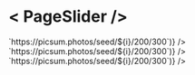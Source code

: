 
<Meta title="Molecules/Shared/PageSlider" />

# < PageSlider />

<Canvas>
  <Story name="Default">
    <div className="max-w-screen-lg">
      <PageSlider
        images={Array(6)
          .fill('')
          .map((_, i) => `https://picsum.photos/seed/${i}/200/300`)}
      />
    </div>
  </Story>
  <Story name="SM">
    <div className="max-w-screen-sm">
      <PageSlider
        images={Array(6)
          .fill('')
          .map((_, i) => `https://picsum.photos/seed/${i}/200/300`)}
      />
    </div>
  </Story>
  <Story name="MD">
    <div className="max-w-screen-md">
      <PageSlider
        images={Array(6)
          .fill('')
          .map((_, i) => `https://picsum.photos/seed/${i}/200/300`)}
      />
    </div>
  </Story>
</Canvas>
